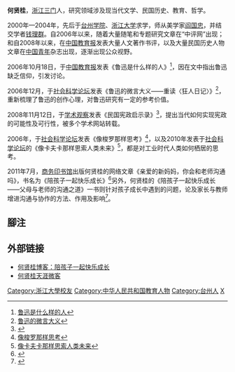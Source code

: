 {{多個問題|
{{Notability Unreferenced|time=2018-11-26T15:09:23+00:00}}
{{autobiography|time=2018-11-26T15:09:23+00:00}}
{{primarysources|time=2018-11-26T15:09:23+00:00}}
}}
'''何贤桂'''{{BD|1980年}}，[[浙江|浙江]][[三门县|三门]]人，研究领域涉及现当代文学、民国历史、教育、哲学。

2000年—2004年，先后于[[台州学院|台州学院]]、[[浙江大学|浙江大学]]求学，师从美学家[[阎国忠|阎国忠]]，并结交学者[[钱理群|钱理群]]。自2006年以来，随着大量随笔和专题研究文章在“中评网”出现；和自2008年以来，在[[中国教育报|中国教育报]]发表大量人文著作书评，以及大量民国历史人物文章在[[中国青年|中国青年]]杂志出现，逐渐出现公众视野。

2006年10月18日，于[[中国教育报|中国教育报]]发表《鲁迅是什么样的人》<ref>[http://www.jyb.cn/cm/jycm/beijing/zgjyb/10b/t20061018_43342.htm 鲁迅是什么样的人]{{Dead link|date=2018年7月 |bot=InternetArchiveBot |fix-attempted=no }}</ref>，因在文中指出鲁迅缺乏信仰，引发讨论。

2006年12月，于[[社会科学论坛|社会科学论坛]]发表《鲁迅的微言大义——重读〈狂人日记〉》<ref>[http://www.qikan.com.cn/Article/sklt/sklt200623/sklt20062312-1.html 鲁迅的微言大义]</ref>，重新梳理了鲁迅的创作心理，对鲁迅研究有一定的参考价值。

2008年11月12日，于[[学术观察|学术观察]]发表《民国宪政启示录》<ref>{{Cite web |url=http://www.oao.com.cn/ShowArticle.asp?ArticleID=81 |title=民国宪政启示录 |accessdate=2012-02-29 |archive-date=2012-06-17 |archive-url=https://web.archive.org/web/20120617045425/http://www.oao.com.cn/ShowArticle.asp?ArticleID=81 |dead-url=yes }}</ref>，提出当代如何实现宪政的可能性及可行性，被多个学术网站转载。

2006年，于[[社会科学论坛|社会科学论坛]]发表《像梭罗那样思考》<ref>[http://www.qikan.com.cn/Article/sklt/sklt200611/sklt20061112-1.html 像梭罗那样思考]</ref>，以及2010年发表于[[社会科学论坛|社会科学论坛]]的《像卡夫卡那样思索人类未来》<ref>[http://www.qikan.com.cn/Article/sklt/sklt201003/sklt20100316.html 像卡夫卡那样思索人类未来]</ref>，都是对工业时代人类如何栖居的思考。

2011年7月，[[商务印书馆|商务印书馆]]出版何贤桂的网络文章《亲爱的新妈妈，你会和老师沟通吗》，书名为《陪孩子一起快乐成长》<ref>{{Cite web |url=http://product.dangdang.com/product.aspx?product_id=22513076 |title=陪孩子一起快乐成长 |accessdate=2012-02-29 |archive-date=2012-08-18 |archive-url=https://web.archive.org/web/20120818030526/http://product.dangdang.com/product.aspx?product_id=22513076 |dead-url=yes }}</ref>另外，何贤桂的《陪孩子一起快乐成长——父母与老师的沟通之道》一书则针对孩子成长中遇到的问题，论及家长与教师增进沟通与协作的方法、作用及影响<ref>{{Cite web |url=http://paper.jyb.cn/zgjyb/html/2012-02/16/content_59513.htm |title=从问题出发寻找沟通智慧 |accessdate=2012-02-29 |archive-date=2012-04-20 |archive-url=https://web.archive.org/web/20120420174802/http://paper.jyb.cn/zgjyb/html/2012-02/16/content_59513.htm |dead-url=no }}</ref>。

==腳注==
{{reflist|1}}

==外部链接==
*[http://blog.sina.com.cn/hexiangui 何贤桂博客：陪孩子一起快乐成长] {{Wayback|url=http://blog.sina.com.cn/hexiangui |date=20181116124940 }}
*[http://my.tianya.cn/1517820 何贤桂天涯微客] {{Wayback|url=http://my.tianya.cn/1517820 |date=20111121152000 }}

{{DEFAULTSORT:he何}}
[[Category:浙江大學校友|Category:浙江大學校友]]
[[Category:中华人民共和国教育人物|Category:中华人民共和国教育人物]]
[[Category:台州人|Category:台州人]]
[[Category:何姓|X]]